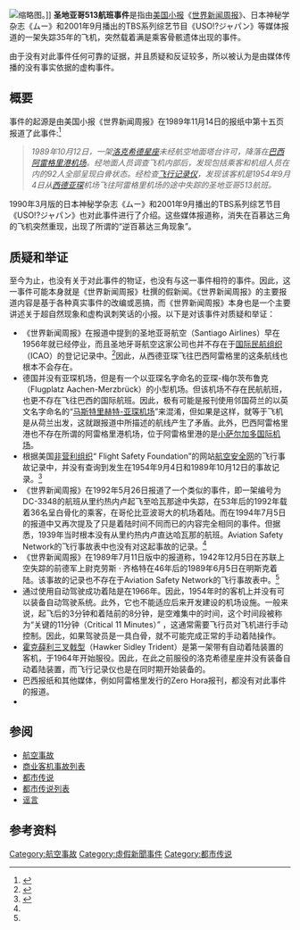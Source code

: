 [[File:Iberia_Lockheed_L-1049G_Super_Constellation.jpg|缩略图]]。]]
'''圣地亚哥513航班事件'''是指由[[美国|美国]][[小报_(版式)|小报]]《[[世界新闻周报|世界新闻周报]]》、日本神秘学杂志《ムー》和2001年9月播出的TBS系列综艺节目《USO!?ジャパン》等媒体报道的一架失踪35年的飞机，突然载着满是乘客骨骸遗体出现的事件。

由于没有对此事件任何可靠的证据，并且质疑和反证较多，所以被认为是由媒体传播的没有事实依据的虚构事件。

== 概要 ==
事件的起源是由美国小报《世界新闻周报》在1989年11月14日的报纸中第十五页报道了此事件:<ref>{{Cite journal|title=Combo First to Improve MI Mortality in 12 Years|url=http://dx.doi.org/10.1016/s0300-7073(05)70369-8|last=JANCIN|first=BRUCE|date=2005-04|journal=Family Practice News|issue=8|doi=10.1016/s0300-7073(05)70369-8|volume=35|pages=14–15|issn=0300-7073}}</ref><blockquote>''1989年10月12日，一架[[洛克希德星座|洛克希德星座]]未经航空地面塔台许可，降落在[[巴西|巴西]][[阿雷格里港|阿雷格里港]][[小萨尔加多国际机场|机场]]。经地面人员调查飞机内部后，发现包括乘客和机组人员在内的92人全部呈现白骨状态。经检查[[飛行紀錄儀|飞行记录仪]]，发现该客机是1954年9月4日从[[西德|西德]][[亚琛|亚琛]]机场飞往阿雷格里机场的途中失踪的圣地亚哥513航班。''</blockquote>1990年3月版的日本神秘学杂志《ムー》和2001年9月播出的TBS系列综艺节目《USO!?ジャパン》也对此事件进行了介绍。这些媒体报道称，消失在百慕达三角的飞机突然重现，出现了所谓的“逆百慕达三角现象”。

== 质疑和举证 ==
至今为止，也没有关于对此事件的物证，也没有与这一事件相符的事件。因此，这一事件可能本身就是《世界新闻周报》杜撰的假新闻。《世界新闻周报》的主要报道内容是基于各种真实事件的改编或恶搞，而《世界新闻周报》本身也是一个主要讲述关于超自然现象和虚构讽刺笑话的小报。以下是对该事件对质疑和举证：

* 《世界新闻周报》在报道中提到的圣地亚哥航空（Santiago Airlines）早在1956年就已经停业，而且圣地牙哥航空这家公司也并不存在于[[国际民用航空组织|国际民航组织]]（ICAO）的登记记录中。<ref>{{Cite journal|title=PRETTY (Private Telephony Security) - Securing the Private Telephony Infrastructure|url=http://dx.doi.org/10.11610/isij.2807|last=Androulidakis|first=Iosif|date=2012|journal=Information & Security: An International Journal|doi=10.11610/isij.2807|volume=28|pages=89–97|issn=1314-2119}}</ref>因此，从西德亚琛飞往巴西阿雷格里的这条航线也根本不会存在。
*德国并没有亚琛机场，但是有一个以亚琛名字命名的亚琛-梅尔茨布鲁克（Flugplatz Aachen-Merzbrück）的小型机场。但该机场不存在民航航班，也更不存在飞往巴西的国际航班。因此，极有可能是报刊使用邻国荷兰的以英文名字命名的“[[马斯特里赫特亚琛机场|马斯特里赫特-亚琛机场]]”来混淆，但如果是这样，就等于飞机是从荷兰出发，这就跟报道中所描述的航线产生了矛盾。此外，巴西阿雷格里港也不存在所谓的阿雷格里港机场，位于阿雷格里港的是[[小萨尔加多国际机场|小萨尔加多国际机场]]。
*根据美国[[非營利組織|非营利组织]]“ Flight Safety Foundation”的网站[[航空安全网|航空安全网]]的飞行事故记录中，并没有查询到发生在1954年9月4日和1989年10月12日的事故记录。<ref name=":0">{{Cite book|chapter=The application of Line Operation Safety Assessment (LOSA) and flight data management technologies to general aviation flight training|title=Advances in Human Aspects of Aviation|url=http://dx.doi.org/10.1201/b12321-56|publisher=CRC Press|date=2012-07-11|isbn=978-0-429-06488-3|pages=505–514}}</ref>
*《世界新闻周报》在1992年5月26日报道了一个类似的事件，即一架编号为DC-3348的航班从里约热内卢起飞至哈瓦那途中失踪，在53年后的1992年载着36名呈白骨化的乘客，在哥伦比亚波哥大的机场着陆。而在1994年7月5日的报道中又再次提及了只是着陆时间不同而已的内容完全相同的事件。但据悉，1939年当时根本没有从里约热内卢直达哈瓦那的航班。Aviation Safety Network的飞行事故表中也没有对这起事故的记录。<ref name=":0" />
*《世界新闻周报》在1989年7月11日版中的报道称，1942年12月5日在苏联上空失踪的前德军上尉克劳斯 · 齐格特在46年后的1989年6月5日在明斯克着陆。该事故的记录也不存在于Aviation Safety Network的飞行事故表中。<ref name=":0" />
*通过使用自动驾驶成功着陆是在1966年。因此，1954年时的客机上并没有可以装备自动驾驶系统。此外，它也不能适应后来开发建设的机场设施。一般来说，起飞后的3分钟和着陆前的8分钟，是空难集中的时间，这个时间段被称为“关键的11分钟（Critical 11 Minutes）” ，这通常需要飞行员对飞机进行手动控制。因此，如果驾驶员是一具白骨，就不可能完成正常的手动着陆操作。
*[[霍克薛利三叉戟型|霍克薛利三叉戟型]]（Hawker Sidley Trident）是第一架带有自动着陆装置的客机，于1964年开始服役。因此，在此之前服役的洛克希德星座并没有装备自动着陆装置，而飞行记录仪也是在同时期开始装备的。
*巴西报纸和其他媒体，例如阿雷格里发行的Zero Hora报刊，都没有对此事件的报道。
*

== 参阅 ==
* [[航空事故|航空事故]]
* [[商业客机事故列表|商业客机事故列表]]
* [[都市傳說|都市传说]]
* [[都市传说列表|都市传说列表]]
* [[谣言|谣言]]

== 参考资料 ==
<references />
[[Category:航空事故|Category:航空事故]]
[[Category:虛假新聞事件|Category:虛假新聞事件]]
[[Category:都市传说|Category:都市传说]]